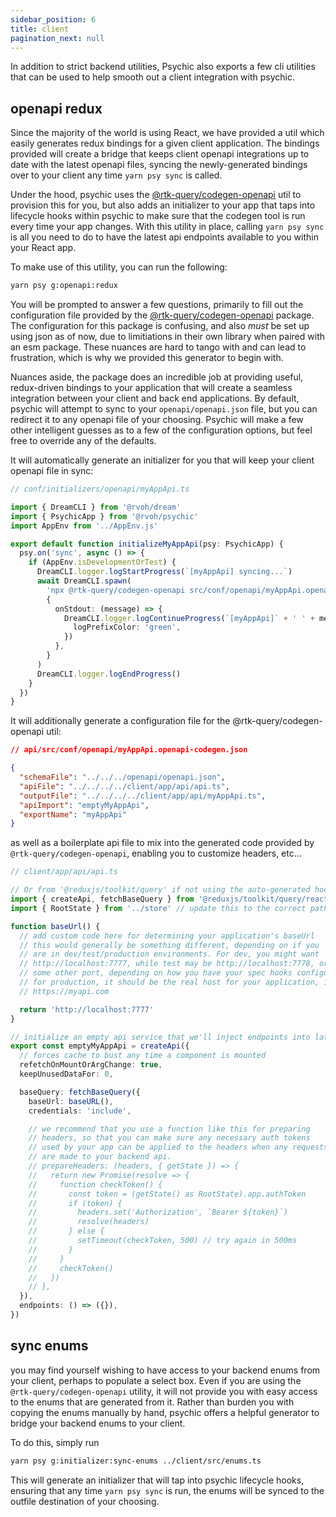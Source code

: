 ```yaml
---
sidebar_position: 6
title: client
pagination_next: null
---
```


In addition to strict backend utilities, Psychic also exports a few cli utilities that can be used to help smooth out a client integration with psychic.

## openapi redux

Since the majority of the world is using React, we have provided a util which easily generates redux bindings for a given client application. The bindings provided will create a bridge that keeps client openapi integrations up to date with the latest openapi files, syncing the newly-generated bindings over to your client any time `yarn psy sync` is called.

Under the hood, psychic uses the [@rtk-query/codegen-openapi](https://www.npmjs.com/package/@rtk-query/codegen-openapi) util to provision this for you, but also adds an initializer to your app that taps into lifecycle hooks within psychic to make sure that the codegen tool is run every time your app changes. With this utility in place, calling `yarn psy sync` is all you need to do to have the latest api endpoints available to you within your React app.

To make use of this utility, you can run the following:

```sh
yarn psy g:openapi:redux
```

You will be prompted to answer a few questions, primarily to fill out the configuration file provided by the [@rtk-query/codegen-openapi](https://www.npmjs.com/package/@rtk-query/codegen-openapi) package. The configuration for this package is confusing, and also _must_ be set up using json as of now, due to limitiations in their own library when paired with an esm package. These nuances are hard to tango with and can lead to frustration, which is why we provided this generator to begin with.

Nuances aside, the package does an incredible job at providing useful, redux-driven bindings to your application that will create a seamless integration between your client and back end applications. By default, psychic will attempt to sync to your `openapi/openapi.json` file, but you can redirect it to any openapi file of your choosing. Psychic will make a few other intelligent guesses as to a few of the configuration options, but feel free to override any of the defaults.

It will automatically generate an initializer for you that will keep your client openapi file in sync:

```ts
// conf/initializers/openapi/myAppApi.ts

import { DreamCLI } from '@rvoh/dream'
import { PsychicApp } from '@rvoh/psychic'
import AppEnv from '../AppEnv.js'

export default function initializeMyAppApi(psy: PsychicApp) {
  psy.on('sync', async () => {
    if (AppEnv.isDevelopmentOrTest) {
      DreamCLI.logger.logStartProgress(`[myAppApi] syncing...`)
      await DreamCLI.spawn(
        'npx @rtk-query/codegen-openapi src/conf/openapi/myAppApi.openapi-codegen.json',
        {
          onStdout: (message) => {
            DreamCLI.logger.logContinueProgress(`[myAppApi]` + ' ' + message, {
              logPrefixColor: 'green',
            })
          },
        }
      )
      DreamCLI.logger.logEndProgress()
    }
  })
}
```

It will additionally generate a configuration file for the @rtk-query/codegen-openapi util:

```json
// api/src/conf/openapi/myAppApi.openapi-codegen.json

{
  "schemaFile": "../../../openapi/openapi.json",
  "apiFile": "../../../../client/app/api/api.ts",
  "outputFile": "../../../../client/app/api/myAppApi.ts",
  "apiImport": "emptyMyAppApi",
  "exportName": "myAppApi"
}
```

as well as a boilerplate api file to mix into the generated code provided by `@rtk-query/codegen-openapi`, enabling you to customize headers, etc...

```ts
// client/app/api/api.ts

// Or from '@reduxjs/toolkit/query' if not using the auto-generated hooks
import { createApi, fetchBaseQuery } from '@reduxjs/toolkit/query/react'
import { RootState } from '../store' // update this to the correct path to your app's store

function baseUrl() {
  // add custom code here for determining your application's baseUrl
  // this would generally be something different, depending on if you
  // are in dev/test/production environments. For dev, you might want
  // http://localhost:7777, while test may be http://localhost:7778, or
  // some other port, depending on how you have your spec hooks configured.
  // for production, it should be the real host for your application, i.e.
  // https://myapi.com

  return 'http://localhost:7777'
}

// initialize an empty api service that we'll inject endpoints into later as needed
export const emptyMyAppApi = createApi({
  // forces cache to bust any time a component is mounted
  refetchOnMountOrArgChange: true,
  keepUnusedDataFor: 0,

  baseQuery: fetchBaseQuery({
    baseUrl: baseURL(),
    credentials: 'include',

    // we recommend that you use a function like this for preparing
    // headers, so that you can make sure any necessary auth tokens
    // used by your app can be applied to the headers when any requests
    // are made to your backend api.
    // prepareHeaders: (headers, { getState }) => {
    //   return new Promise(resolve => {
    //     function checkToken() {
    //       const token = (getState() as RootState).app.authToken
    //       if (token) {
    //         headers.set('Authorization', `Bearer ${token}`)
    //         resolve(headers)
    //       } else {
    //         setTimeout(checkToken, 500) // try again in 500ms
    //       }
    //     }
    //     checkToken()
    //   })
    // },
  }),
  endpoints: () => ({}),
})
```

## sync enums

you may find yourself wishing to have access to your backend enums from your client, perhaps to populate a select box. Even if you are using the `@rtk-query/codegen-openapi` utility, it will not provide you with easy access to the enums that are generated from it. Rather than burden you with copying the enums manually by hand, psychic offers a helpful generator to bridge your backend enums to your client.

To do this, simply run

```sh
yarn psy g:initializer:sync-enums ../client/src/enums.ts
```

This will generate an initializer that will tap into psychic lifecycle hooks, ensuring that any time `yarn psy sync` is run, the enums will be synced to the outfile destination of your choosing.
